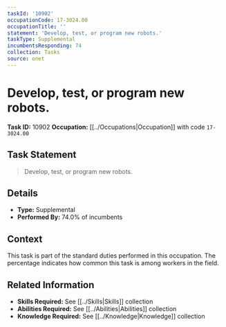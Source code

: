 ```yaml
---
taskId: '10902'
occupationCode: 17-3024.00
occupationTitle: ''
statement: 'Develop, test, or program new robots.'
taskType: Supplemental
incumbentsResponding: 74
collection: Tasks
source: onet
---
```

# Develop, test, or program new robots.

**Task ID:** 10902
**Occupation:** [[../Occupations|Occupation]] with code `17-3024.00`

## Task Statement

> Develop, test, or program new robots.

## Details

- **Type:** Supplemental
- **Performed By:** 74.0% of incumbents

## Context

This task is part of the standard duties performed in this occupation. The percentage indicates how common this task is among workers in the field.

## Related Information

- **Skills Required:** See [[../Skills|Skills]] collection
- **Abilities Required:** See [[../Abilities|Abilities]] collection
- **Knowledge Required:** See [[../Knowledge|Knowledge]] collection
